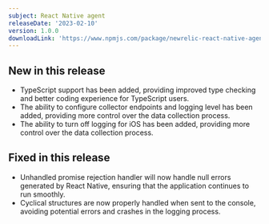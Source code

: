 ```yaml
---
subject: React Native agent
releaseDate: '2023-02-10'
version: 1.0.0
downloadLink: 'https://www.npmjs.com/package/newrelic-react-native-agent/v/1.0.0'
---
```


## New in this release
* TypeScript support has been added, providing improved type checking and better coding experience for TypeScript users.
* The ability to configure collector endpoints and logging level has been added, providing more control over the data collection process.
* The ability to turn off logging for iOS has been added, providing more control over the data collection process.

## Fixed in this release
* Unhandled promise rejection handler will now handle null errors generated by React Native, ensuring that the application continues to run smoothly.
* Cyclical structures are now properly handled when sent to the console, avoiding potential errors and crashes in the logging process.